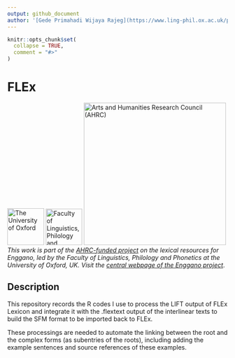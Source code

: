 ```yaml
---
output: github_document
author: '[Gede Primahadi Wijaya Rajeg](https://www.ling-phil.ox.ac.uk/people/gede-rajeg) <a itemprop="sameAs" content="https://orcid.org/0000-0002-2047-8621" href="https://orcid.org/0000-0002-2047-8621" target="orcid.widget" rel="noopener noreferrer" style="vertical-align:top;"><img src="https://orcid.org/sites/default/files/images/orcid_16x16.png" style="width:1em;margin-right:.5em;" alt="ORCID iD icon"></a><br>University of Oxford, UK & Universitas Udayana, Indonesia'
---
```


<!-- README.md is generated from README.Rmd. Please edit that file -->

```r
knitr::opts_chunk$set(
  collapse = TRUE,
  comment = "#>"
)
```

# FLEx

<!-- badges: start -->
[![The University of Oxford](file-oxweb-logo.gif){width="84"}](https://www.ox.ac.uk/) [![Faculty of Linguistics, Philology and Phonetics, the University of Oxford](file-lingphil.png){width="83"}](https://www.ling-phil.ox.ac.uk/) [![Arts and Humanities Research Council (AHRC)](file-ahrc.png){width="325"}](https://www.ukri.org/councils/ahrc/) </br>*This work is part of the [AHRC-funded project](https://gtr.ukri.org/project/8AB0C3DC-F1C9-4CFA-BB4D-5BE748213372) on the lexical resources for Enggano, led by the Faculty of Linguistics, Philology and Phonetics at the University of Oxford, UK. Visit the [central webpage of the Enggano project](https://enggano.ling-phil.ox.ac.uk/)*.
<!-- badges: end -->

## Description

This repository records the R codes I use to process the LIFT output of FLEx Lexicon and integrate it with the .flextext output of the interlinear texts to build the SFM format to be imported back to FLEx.

These processings are needed to automate the linking between the root and the complex forms (as subentries of the roots), including adding the example sentences and source references of these examples.
